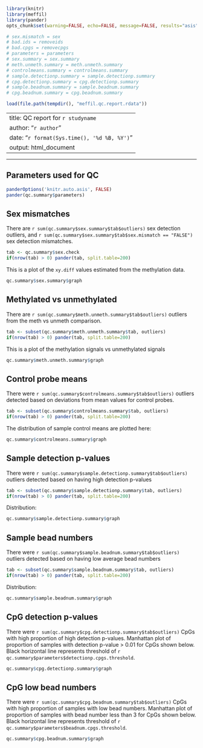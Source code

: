 
```r

library(knitr)
library(meffil)
library(pander)
opts_chunk$set(warning=FALSE, echo=FALSE, message=FALSE, results="asis", fig.width=12, fig.height=12)

```

```r

# sex.mismatch = sex
# bad.ids = removeids
# bad.cpgs = removecpgs
# parameters = parameters
# sex.summary = sex.summary
# meth.unmeth.summary = meth.unmeth.summary
# controlmeans.summary = controlmeans.summary
# sample.detectionp.summary = sample.detectionp.summary
# cpg.detectionp.summary = cpg.detectionp.summary
# sample.beadnum.summary = sample.beadnum.summary
# cpg.beadnum.summary = cpg.beadnum.summary

load(file.path(tempdir(), "meffil.qc.report.rdata"))

```

---
title: QC report for `r studyname`
author: "`r author`"
date: "`r format(Sys.time(), '%d %B, %Y')`"
output: html_document
---

* * *


## Parameters used for QC

```r

panderOptions('knitr.auto.asis', FALSE)
pander(qc.summary$parameters)

```


## Sex mismatches

There are `r sum(qc.summary$sex.summary$tab$outliers)` sex detection outliers, and `r sum(qc.summary$sex.summary$tab$sex.mismatch == "FALSE")` sex detection mismatches.

```r

tab <- qc.summary$sex.check
if(nrow(tab) > 0) pander(tab, split.table=200)

```

This is a plot of the `xy.diff` values estimated from the methylation data.

```r

qc.summary$sex.summary$graph

```


## Methylated vs unmethylated

There are `r sum(qc.summary$meth.unmeth.summary$tab$outliers)` outliers from the meth vs unmeth comparison.

```r

tab <- subset(qc.summary$meth.unmeth.summary$tab, outliers)
if(nrow(tab) > 0) pander(tab, split.table=200)

```

This is a plot of the methylation signals vs unmethylated signals

```r

qc.summary$meth.unmeth.summary$graph

```


## Control probe means

There were `r sum(qc.summary$controlmeans.summary$tab$outliers)` outliers detected based on deviations from mean values for control probes.

```r

tab <- subset(qc.summary$controlmeans.summary$tab, outliers)
if(nrow(tab) > 0) pander(tab, split.table=200)

```

The distribution of sample control means are plotted here:

```r

qc.summary$controlmeans.summary$graph

```


## Sample detection p-values

There were `r sum(qc.summary$sample.detectionp.summary$tab$outliers)` outliers detected based on having high detection p-values

```r

tab <- subset(qc.summary$sample.detectionp.summary$tab, outliers)
if(nrow(tab) > 0) pander(tab, split.table=200)

```

Distribution:

```r

qc.summary$sample.detectionp.summary$graph

```


## Sample bead numbers

There were `r sum(qc.summary$sample.beadnum.summary$tab$outliers)` outliers detected based on having low average bead numbers

```r

tab <- subset(qc.summary$sample.beadnum.summary$tab, outliers)
if(nrow(tab) > 0) pander(tab, split.table=200)

```

Distribution:

```r

qc.summary$sample.beadnum.summary$graph

```


## CpG detection p-values

There were `r sum(qc.summary$cpg.detectionp.summary$tab$outliers)` CpGs with high proportion of high detection p-values.
Manhattan plot of proportion of samples with detection p-value > 0.01 for CpGs shown below. Black horizontal line represents threshold of `r qc.summary$parameters$detectionp.cpgs.threshold`.

```r

qc.summary$cpg.detectionp.summary$graph

```

## CpG low bead numbers

There were `r sum(qc.summary$cpg.beadnum.summary$tab$outliers)` CpGs with high proportion of samples with low bead numbers.
Manhattan plot of proportion of samples with bead number less than 3 for CpGs shown below. Black horizontal line represents threshold of `r qc.summary$parameters$beadnum.cpgs.threshold`.

```r

qc.summary$cpg.beadnum.summary$graph

```
